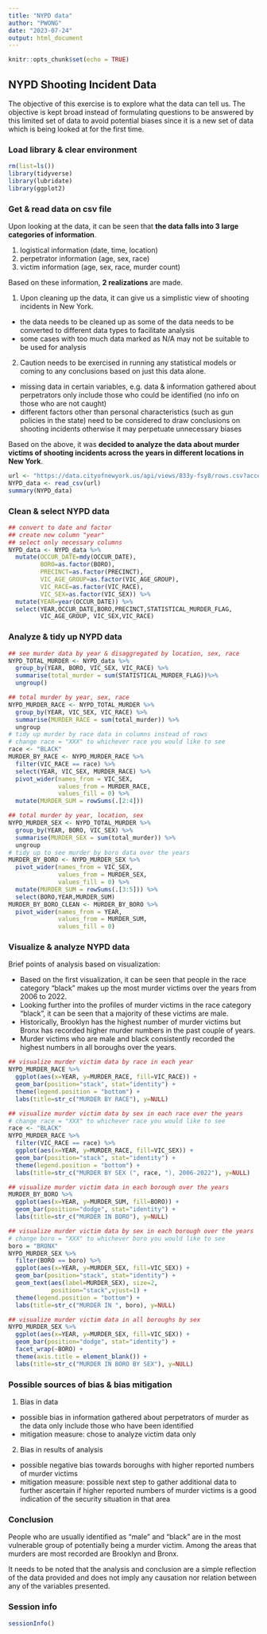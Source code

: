---
title: "NYPD data"
author: "PWONG"
date: "2023-07-24"
output: html_document
---

```{r setup, include=FALSE}
knitr::opts_chunk$set(echo = TRUE)
```

## NYPD Shooting Incident Data
The objective of this exercise is to explore what the data can tell us.
The objective is kept broad instead of formulating questions to be answered by this limited set of data to avoid potential biases since it is a new set of data which is being looked at for the first time. 

### Load library & clear environment
```{r}
rm(list=ls())
library(tidyverse)
library(lubridate)
library(ggplot2)
```

### Get & read data on csv file
Upon looking at the data, it can be seen that **the data falls into 3 large categories of information**.

1. logistical information (date, time, location)
2. perpetrator information (age, sex, race)
3. victim information (age, sex, race, murder count)

Based on these information, **2 realizations** are made.

1. Upon cleaning up the data, it can give us a simplistic view of shooting incidents in New York.
  + the data needs to be cleaned up as some of the data needs to be converted to different data types to facilitate analysis
  + some cases with too much data marked as N/A may not be suitable to be used for analysis
2. Caution needs to be exercised in running any statistical models or coming to any conclusions based on just this data alone.
  + missing data in certain variables, e.g. data & information gathered about perpetrators only include those who could be identified (no info on those who are not caught)
  +	different factors other than personal characteristics (such as gun policies in the state) need to be considered to draw conclusions on shooting incidents otherwise it may perpetuate unnecessary biases

Based on the above, it was **decided to analyze the data about murder victims of shooting incidents across the years in different locations in New York**.
```{r get_data}
url <- "https://data.cityofnewyork.us/api/views/833y-fsy8/rows.csv?accessType=DOWNLOAD"
NYPD_data <- read_csv(url)
summary(NYPD_data)
```

### Clean & select NYPD data
```{r clean_data}
## convert to date and factor
## create new column "year"
## select only necessary columns
NYPD_data <- NYPD_data %>%
  mutate(OCCUR_DATE=mdy(OCCUR_DATE), 
         BORO=as.factor(BORO),
         PRECINCT=as.factor(PRECINCT),
         VIC_AGE_GROUP=as.factor(VIC_AGE_GROUP),
         VIC_RACE=as.factor(VIC_RACE),
         VIC_SEX=as.factor(VIC_SEX)) %>%
  mutate(YEAR=year(OCCUR_DATE)) %>%
  select(YEAR,OCCUR_DATE,BORO,PRECINCT,STATISTICAL_MURDER_FLAG,
         VIC_AGE_GROUP, VIC_SEX,VIC_RACE)
```

### Analyze & tidy up NYPD data
```{r analyze_data}
## see murder data by year & disaggregated by location, sex, race
NYPD_TOTAL_MURDER <- NYPD_data %>%
  group_by(YEAR, BORO, VIC_SEX, VIC_RACE) %>%
  summarise(total_murder = sum(STATISTICAL_MURDER_FLAG))%>%
  ungroup()

## total murder by year, sex, race
NYPD_MURDER_RACE <- NYPD_TOTAL_MURDER %>%
  group_by(YEAR, VIC_SEX, VIC_RACE) %>%
  summarise(MURDER_RACE = sum(total_murder)) %>%
  ungroup
# tidy up murder by race data in columns instead of rows
# change race = "XXX" to whichever race you would like to see
race <- "BLACK"
MURDER_BY_RACE <- NYPD_MURDER_RACE %>%
  filter(VIC_RACE == race) %>%
  select(YEAR, VIC_SEX, MURDER_RACE) %>%
  pivot_wider(names_from = VIC_SEX, 
              values_from = MURDER_RACE, 
              values_fill = 0) %>%
  mutate(MURDER_SUM = rowSums(.[2:4]))

## total murder by year, location, sex
NYPD_MURDER_SEX <- NYPD_TOTAL_MURDER %>%
  group_by(YEAR, BORO, VIC_SEX) %>%
  summarise(MURDER_SEX = sum(total_murder)) %>%
  ungroup
# tidy up to see murder by boro data over the years
MURDER_BY_BORO <- NYPD_MURDER_SEX %>%
  pivot_wider(names_from = VIC_SEX, 
              values_from = MURDER_SEX, 
              values_fill = 0) %>%
  mutate(MURDER_SUM = rowSums(.[3:5])) %>%
  select(BORO,YEAR,MURDER_SUM)
MURDER_BY_BORO_CLEAN <- MURDER_BY_BORO %>%
  pivot_wider(names_from = YEAR,
              values_from = MURDER_SUM,
              values_fill = 0)
```

### Visualize & analyze NYPD data

Brief points of analysis based on visualization:

* Based on the first visualization, it can be seen that people in the race category "black" makes up the most murder victims over the years from 2006 to 2022.
* Looking further into the profiles of murder victims in the race category "black", it can be seen that a majority of these victims are male.
* Historically, Brooklyn has the highest number of murder victims but Bronx has recorded higher murder numbers in the past couple of years.
* Murder victims who are male and black consistently recorded the highest numbers in all boroughs over the years. 

```{r visualize_data}
## visualize murder victim data by race in each year
NYPD_MURDER_RACE %>%
  ggplot(aes(x=YEAR, y=MURDER_RACE, fill=VIC_RACE)) +
  geom_bar(position="stack", stat="identity") +
  theme(legend.position = "bottom") +
  labs(title=str_c("MURDER BY RACE"), y=NULL)

## visualize murder victim data by sex in each race over the years
# change race = "XXX" to whichever race you would like to see
race <- "BLACK"
NYPD_MURDER_RACE %>%
  filter(VIC_RACE == race) %>%
  ggplot(aes(x=YEAR, y=MURDER_RACE, fill=VIC_SEX)) +
  geom_bar(position="stack", stat="identity") +
  theme(legend.position = "bottom") +
  labs(title=str_c("MURDER BY SEX (", race, "), 2006-2022"), y=NULL)

## visualize murder victim data in each borough over the years
MURDER_BY_BORO %>%
  ggplot(aes(x=YEAR, y=MURDER_SUM, fill=BORO)) +
  geom_bar(position="dodge", stat="identity") +
  labs(title=str_c("MURDER IN BORO"), y=NULL)

## visualize murder victim data by sex in each borough over the years
# change boro = "XXX" to whichever boro you would like to see
boro = "BRONX"
NYPD_MURDER_SEX %>%
  filter(BORO == boro) %>%
  ggplot(aes(x=YEAR, y=MURDER_SEX, fill=VIC_SEX)) +
  geom_bar(position="stack", stat="identity") +
  geom_text(aes(label=MURDER_SEX), size=2, 
            position="stack",vjust=1) +
  theme(legend.position = "bottom") +
  labs(title=str_c("MURDER IN ", boro), y=NULL)

## visualize murder victim data in all boroughs by sex 
NYPD_MURDER_SEX %>%
  ggplot(aes(x=YEAR, y=MURDER_SEX, fill=VIC_SEX)) +
  geom_bar(position="dodge", stat="identity") +
  facet_wrap(~BORO) +
  theme(axis.title = element_blank()) +
  labs(title=str_c("MURDER IN BORO BY SEX"), y=NULL)
```

### Possible sources of bias & bias mitigation
1. Bias in data
  + possible bias in information gathered about perpetrators of murder as the data only include those who have been identified
  + mitigation measure: chose to analyze victim data only 
2. Bias in results of analysis
  + possible negative bias towards boroughs with higher reported numbers of murder victims
  + mitigation measure: possible next step to gather additional data to further ascertain if higher reported numbers of murder victims is a good indication of the security situation in that area

### Conclusion
People who are usually identified as "male" and "black" are in the most vulnerable group of potentially being a murder victim. Among the areas that murders are most recorded are Brooklyn and Bronx. 

It needs to be noted that the analysis and conclusion are a simple reflection of the data provided and does not imply any causation nor relation between any of the variables presented.

### Session info
```{r}
sessionInfo()
```